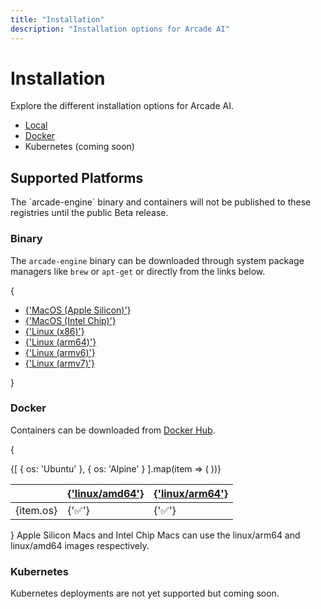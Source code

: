 ```yaml
---
title: "Installation"
description: "Installation options for Arcade AI"
---
```


# Installation

Explore the different installation options for Arcade AI.

- [Local](/home/install/local)
- [Docker](/home/install/docker)
- Kubernetes (coming soon)

## Supported Platforms

<Warning>
  The `arcade-engine` binary and containers will not be published to these
  registries until the public Beta release.
</Warning>

### Binary

The `arcade-engine` binary can be downloaded through system package managers like `brew` or `apt-get` or directly from the links below.

{<ul>

  <li>
  <a href={'https://arcade.dev/TODO'}>{'MacOS (Apple Silicon)'}</a>
  </li>
  <li>
  <a href={'https://arcade.dev/TODO'}>{'MacOS (Intel Chip)'}</a>
  </li>
  <li>
  <a href={'https://arcade.dev/TODO'}>{'Linux (x86)'}</a>
  </li>
  <li>
  <a href={'https://arcade.dev/TODO'}>{'Linux (arm64)'}</a>
  </li>
  <li>
  <a href={'https://arcade.dev/TODO'}>{'Linux (armv6)'}</a>
  </li>
  <li>
  <a href={'https://arcade.dev/TODO'}>{'Linux (armv7)'}</a>
  </li>
</ul>}

### Docker

Containers can be downloaded from [Docker Hub](https://hub.docker.com/r/arcadeai/arcadeai).

{<table>

  <thead>
    <tr>
      <th></th>
      <th>
        <a href={'https://arcade.dev/TODO'}>{'linux/amd64'}</a>
      </th>
      <th>
        <a href={'https://arcade.dev/TODO'}>{'linux/arm64'}</a>
      </th>
    </tr>
  </thead>
  <tbody>
    {[
      { os: 'Ubuntu' },
      { os: 'Alpine' }
    ].map(item => (
      <tr key={item.os}>
        <td style={{ textAlign: 'center', padding: '10px' }}>
          <a style={{ textDecoration: 'none' }}>{item.os}</a>
        </td>
        <td style={{ textAlign: 'center', padding: '10px' }}>
          <a>{'✅'}</a>
        </td>
        <td style={{ textAlign: 'center', padding: '10px' }}>
          <a>{'✅'}</a>
        </td>
      </tr>
    ))}
  </tbody>
</table>}

<Note>
  Apple Silicon Macs and Intel Chip Macs can use the linux/arm64 and linux/amd64
  images respectively.
</Note>

### Kubernetes

Kubernetes deployments are not yet supported but coming soon.
